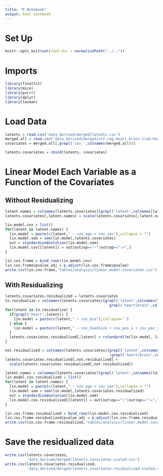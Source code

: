 ```yaml
---
title: "R Notebook"
output: html_notebook
---
```


# Set Up
```r
knitr::opts_knit$set(root.dir = normalizePath("../.."))
```

# Imports
```r
library(finalfit)
library(mice)
library(purrr)
library(dplyr)
library(lavaan)
```

# Load Data
```r
latents = read.csv('data_derived/merged/latents.csv')
merged.all = read.csv('data_derived/merged/vrf.cog.heart.brain.trad.healthy.csv')
covariates = merged.all[,grepl('cov_',colnames(merged.all))]
```

```r
latents.covariates = cbind(latents, covariates)
```

# Linear Model Each Variable as a Function of the Covariates

## Without Residualizing
```r
latent.names = colnames(latents.covariates)[grepl('latent',colnames(latents.covariates))]
latents.covariates[,latent.names] = scale(latents.covariates[,latent.names])
```

```r
lin.model.cov = list()
for(latent in latent.names) {
  lin.model = paste(c(latent," ~ cov_age + cov_sex"),collapse = "")
  lin.model.sem = sem(lin.model,latents.covariates)
  out = standardizedsolution(lin.model.sem)
  lin.model.cov[[latent]] = out[out$op=="~"|out$op==":=",]
}
```


```r
lin.cov.frame = bind_rows(lin.model.cov)
lin.cov.frame$pvalue_adj = p.adjust(lin.cov.frame$pvalue)
write.csv(lin.cov.frame,"tables/analysis/linear.model.covariates.csv")
```

## With Residualizing
```r
latents.covariates.residualized = latents.covariates
to.residualize = colnames(latents.covariates)[grepl('latent',colnames(latents.covariates)) &
                                                grepl('heart|brain',colnames(latents.covariates))]
for(latent in to.residualize) {
  if(grepl('heart',latent)) {
    lin.model = paste(c(latent," ~ cov_bsa"),collapse='')
  } else {
    lin.model = paste(c(latent," ~ cov_headsize + cov_pos_x + cov_pos_y + cov_pos_z"),collapse='')
  }
  latents.covariates.residualized[,latent] = rstandard(lm(lin.model, latents.covariates))
}
```

```r
not.residualized = colnames(latents.covariates)[grepl('latent',colnames(latents.covariates)) &
                                                !grepl('heart|brain',colnames(latents.covariates))]
latents.covariates.residualized[,not.residualized] =
  scale(latents.covariates.residualized[,not.residualized])
```

```r
latent.names = colnames(latents.covariates)[grepl('latent',colnames(latents.covariates))]
lin.model.cov.residualized = list()
for(latent in latent.names) {
  lin.model = paste(c(latent," ~ cov_age + cov_sex"),collapse = "")
  lin.model.sem = sem(lin.model,latents.covariates.residualized)
  out = standardizedsolution(lin.model.sem)
  lin.model.cov.residualized[[latent]] = out[out$op=="~"|out$op==":=",]
}
```


```r
lin.cov.frame.residualized = bind_rows(lin.model.cov.residualized)
lin.cov.frame.residualized$pvalue_adj = p.adjust(lin.cov.frame.residualized$pvalue)
write.csv(lin.cov.frame.residualized,"tables/analysis/linear.model.covariates.residualized.csv")
```

# Save the residualized data
```r
write.csv(latents.covariates,
          'data_derived/merged/latents.covariates.scaled.csv')
write.csv(latents.covariates.residualized,
          'data_derived/merged/latents.covariates.residualized.scaled.csv')
```

